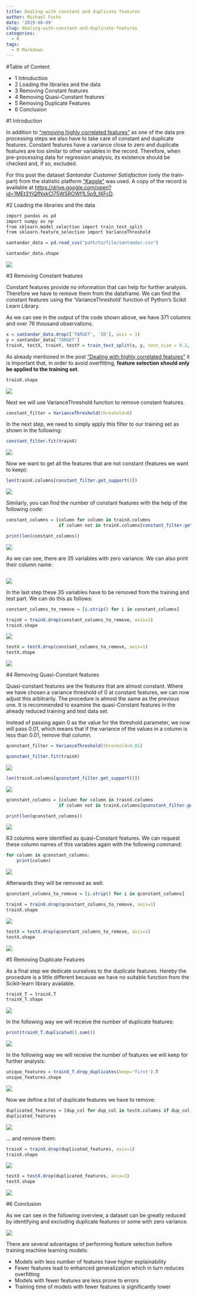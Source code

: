 ```yaml
---
title: Dealing with constant and duplicate features
author: Michael Fuchs
date: '2019-08-09'
slug: dealing-with-constant-and-duplicate-features
categories:
  - R
tags:
  - R Markdown
---
```


#Table of Content

+ 1 Introduction
+ 2 Loading the libraries and the data
+ 3 Removing Constant features
+ 4 Removing Quasi-Constant features
+ 5 Removing Duplicate Features
+ 6 Conclusion


#1 Introduction

In addition to ["removing highly correlated features"](https://michael-fuchs-python.netlify.com/2019/07/28/dealing-with-highly-correlated-features/) as one of the data pre processing steps we also have to take care of constant and duplicate features. Constant features have a variance close to zero and duplicate features are too similar to other variables in the record. Therefore, when pre-processing data for regression analysis, its existence should be checked and, if so, excluded.


For this post the dataset *Santandar Customer Satisfaction* (only the train-part) from the statistic platform ["Kaggle"](https://www.kaggle.com/c/santander-customer-satisfaction/data) was used. A copy of the record is available at <https://drive.google.com/open?id=1MEt3YiQfNxkCl75WSROWf1L5p9_f4FcD>.


#2 Loading the libraries and the data



```r
import pandas as pd
import numpy as np
from sklearn.model_selection import train_test_split
from sklearn.feature_selection import VarianceThreshold
```


```r
santandar_data = pd.read_csv("path/to/file/santandar.csv")
```


```r
santandar_data.shape
```

![](/post/2019-08-09-dealing-with-constant-and-duplicate-features_files/p16p1.png)


#3 Removing Constant features

Constant features provide no information that can help for further analysis. Therefore we have to remove them from the dataframe. We can find the constant features using the 'VarianceThreshold' function of Python's Scikit Learn Library. 

As we can see in the output of the code shown above, we have 371 columns and over 76 thousand observations.


```r
x = santandar_data.drop(['TARGET', 'ID'], axis = 1)
y = santandar_data['TARGET']
trainX, testX, trainY, testY = train_test_split(x, y, test_size = 0.2, random_state=45)
```


As already mentioned in the post ["Dealing with highly correlated features"](https://michael-fuchs-python.netlify.com/2019/07/28/dealing-with-highly-correlated-features/) it is important that, in order to avoid overfitting, **feature selection should only be applied to the training set**.


```r
trainX.shape
```

![](/post/2019-08-09-dealing-with-constant-and-duplicate-features_files/p16p2.png)


Next we will use VarianceThreshold function to remove constant features.

```r
constant_filter = VarianceThreshold(threshold=0)
```

In the next step, we need to simply apply this filter to our training set as shown in the following:

```r
constant_filter.fit(trainX)
```

![](/post/2019-08-09-dealing-with-constant-and-duplicate-features_files/p16p3.png)


Now we want to get all the features that are not constant (features we want to keep):

```r
len(trainX.columns[constant_filter.get_support()])
```

![](/post/2019-08-09-dealing-with-constant-and-duplicate-features_files/p16p4.png)


Similarly, you can find the number of constant features with the help of the following code:


```r
constant_columns = [column for column in trainX.columns
                    if column not in trainX.columns[constant_filter.get_support()]]

print(len(constant_columns))
```

![](/post/2019-08-09-dealing-with-constant-and-duplicate-features_files/p16p5.png)



As we can see, there are 35 variables with zero variance.
We can also print their column name:

```r

```

![](/post/2019-08-09-dealing-with-constant-and-duplicate-features_files/p16p6.png)


In the last step these 35 variables have to be removed from the training and test part.
We can do this as follows:


```r
constant_columns_to_remove = [i.strip() for i in constant_columns]
```


```r
trainX = trainX.drop(constant_columns_to_remove, axis=1)
trainX.shape
```

![](/post/2019-08-09-dealing-with-constant-and-duplicate-features_files/p16p7.png)



```r
testX = testX.drop(constant_columns_to_remove, axis=1)
testX.shape
```

![](/post/2019-08-09-dealing-with-constant-and-duplicate-features_files/p16p8.png)



#4 Removing Quasi-Constant features


Quasi-constant features are the features that are almost constant. Where we have chosen a variance threshold of 0 at constant features, we can now adjust this arbitrarily. The procedure is almost the same as the previous one. It is recommended to examine the quasi-Constant features in the already reduced training and test data set.



Instead of passing again 0 as the value for the threshold parameter, we now will pass 0.01, which means that if the variance of the values in a column is less than 0.01, remove that column.



```r
qconstant_filter = VarianceThreshold(threshold=0.01)
```


```r
qconstant_filter.fit(trainX)
```

![](/post/2019-08-09-dealing-with-constant-and-duplicate-features_files/p16p9.png)



```r
len(trainX.columns[qconstant_filter.get_support()])
```

![](/post/2019-08-09-dealing-with-constant-and-duplicate-features_files/p16p10.png)



```r
qconstant_columns = [column for column in trainX.columns
                    if column not in trainX.columns[qconstant_filter.get_support()]]

print(len(qconstant_columns))
```

![](/post/2019-08-09-dealing-with-constant-and-duplicate-features_files/p16p11.png)


63 columns were identified as quasi-Constant features. We can request these column names of this variables again with the following command:


```r
for column in qconstant_columns:
    print(column)
```

![](/post/2019-08-09-dealing-with-constant-and-duplicate-features_files/p16p12.png)


Afterwards they will be removed as well.

```r
qconstant_columns_to_remove = [i.strip() for i in qconstant_columns]
```


```r
trainX = trainX.drop(qconstant_columns_to_remove, axis=1)
trainX.shape
```

![](/post/2019-08-09-dealing-with-constant-and-duplicate-features_files/p16p13.png)


```r
testX = testX.drop(qconstant_columns_to_remove, axis=1)
testX.shape
```

![](/post/2019-08-09-dealing-with-constant-and-duplicate-features_files/p16p14.png)




#5 Removing Duplicate Features

As a final step we dedicate ourselves to the duplicate features.
Hereby the procedure is a little different because we have no suitable function from the Scikit-learn library available.



```r
trainX_T = trainX.T
trainX_T.shape
```

![](/post/2019-08-09-dealing-with-constant-and-duplicate-features_files/p16p15.png)




In the following way we will receive the number of duplicate features:

```r
print(trainX_T.duplicated().sum())
```

![](/post/2019-08-09-dealing-with-constant-and-duplicate-features_files/p16p16.png)


In the following way we will receive the number of features we will keep for further analysis:

```r
unique_features = trainX_T.drop_duplicates(keep='first').T
unique_features.shape
```

![](/post/2019-08-09-dealing-with-constant-and-duplicate-features_files/p16p17.png)


Now we define a list of duplicate features we have to remove:

```r
duplicated_features = [dup_col for dup_col in testX.columns if dup_col not in unique_features.columns]
duplicated_features
```

![](/post/2019-08-09-dealing-with-constant-and-duplicate-features_files/p16p18.png)


... and remove them:

```r
trainX = trainX.drop(duplicated_features, axis=1)
trainX.shape
```

![](/post/2019-08-09-dealing-with-constant-and-duplicate-features_files/p16p19.png)




```r
testX = testX.drop(duplicated_features, axis=1)
testX.shape
```

![](/post/2019-08-09-dealing-with-constant-and-duplicate-features_files/p16p20.png)



#6 Conclusion

As we can see in the following overview, a dataset can be greatly reduced by identifying and excluding duplicate features or some with zero variance. 

![](/post/2019-08-09-dealing-with-constant-and-duplicate-features_files/p16p21.png)



There are several advantages of performing feature selection before training machine learning models:

+ Models with less number of features have higher explainability
+ Fewer features lead to enhanced generalization which in turn reduces overfitting
+ Models with fewer features are less prone to errors
+ Training time of models with fewer features is significantly lower



